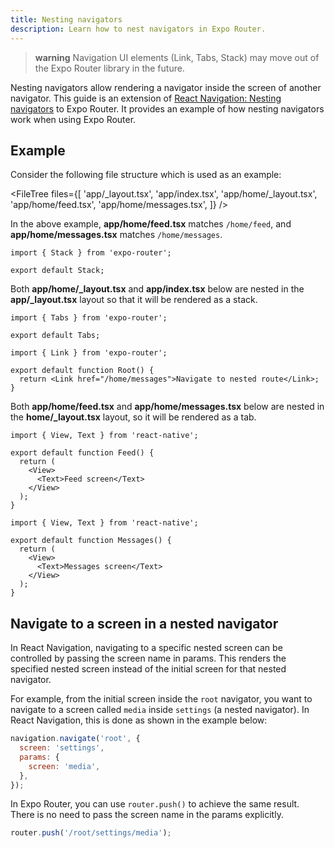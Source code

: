 ```yaml
---
title: Nesting navigators
description: Learn how to nest navigators in Expo Router.
---
```



<VideoBoxLink
  videoId="izZv6a99Roo"
  title="Using a Stack Navigator with Expo Router"
  description="Navigate between screens, pass params between screens, create dynamic routes, and configure the screen titles and animations."
  className="mb-6"
/>

> **warning** Navigation UI elements (Link, Tabs, Stack) may move out of the Expo Router library in the future.

Nesting navigators allow rendering a navigator inside the screen of another navigator. This guide is an extension of [React Navigation: Nesting navigators](https://reactnavigation.org/docs/nesting-navigators) to Expo Router. It provides an example of how nesting navigators work when using Expo Router.

## Example

Consider the following file structure which is used as an example:

<FileTree
  files={[
    'app/_layout.tsx',
    'app/index.tsx',
    'app/home/_layout.tsx',
    'app/home/feed.tsx',
    'app/home/messages.tsx',
  ]}
/>

In the above example, **app/home/feed.tsx** matches `/home/feed`, and **app/home/messages.tsx** matches `/home/messages`.

```tsx app/_layout.tsx
import { Stack } from 'expo-router';

export default Stack;
```

Both **app/home/\_layout.tsx** and **app/index.tsx** below are nested in the **app/\_layout.tsx** layout so that it will be rendered as a stack.

```tsx app/home/_layout.tsx
import { Tabs } from 'expo-router';

export default Tabs;
```

```tsx app/index.tsx
import { Link } from 'expo-router';

export default function Root() {
  return <Link href="/home/messages">Navigate to nested route</Link>;
}
```

Both **app/home/feed.tsx** and **app/home/messages.tsx** below are nested in the **home/\_layout.tsx** layout, so it will be rendered as a tab.

```tsx app/home/feed.tsx
import { View, Text } from 'react-native';

export default function Feed() {
  return (
    <View>
      <Text>Feed screen</Text>
    </View>
  );
}
```

```tsx app/home/messages.tsx
import { View, Text } from 'react-native';

export default function Messages() {
  return (
    <View>
      <Text>Messages screen</Text>
    </View>
  );
}
```

## Navigate to a screen in a nested navigator

In React Navigation, navigating to a specific nested screen can be controlled by passing the screen name in params. This renders the specified nested screen instead of the initial screen for that nested navigator.

For example, from the initial screen inside the `root` navigator, you want to navigate to a screen called `media` inside `settings` (a nested navigator). In React Navigation, this is done as shown in the example below:

```jsx React Navigation
navigation.navigate('root', {
  screen: 'settings',
  params: {
    screen: 'media',
  },
});
```

In Expo Router, you can use `router.push()` to achieve the same result. There is no need to pass the screen name in the params explicitly.

```jsx Expo Router
router.push('/root/settings/media');
```
